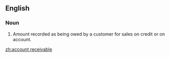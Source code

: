 ==English==
===Noun===
{{en-noun|sg=[[account]] [[receivable]]|accounts receivable}}
# Amount recorded as being owed by a customer for sales on credit or on account.

[[zh:account receivable]]